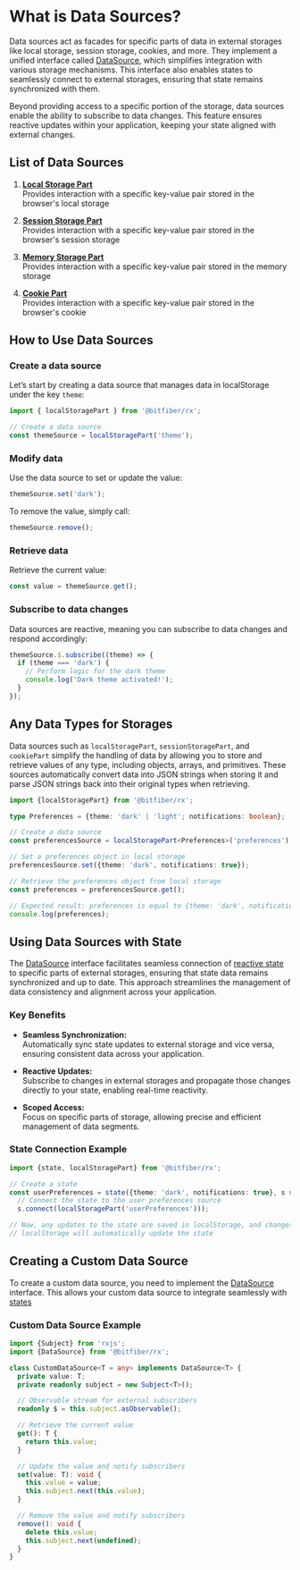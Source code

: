 # What is Data Sources?

Data sources act as facades for specific parts of data in external storages like local storage,
session storage, cookies, and more. They implement a unified interface called [DataSource](/sources/reference/dataSource),
which simplifies integration with various storage mechanisms. This interface also enables states to
seamlessly connect to external storages, ensuring that state remains synchronized with them.

Beyond providing access to a specific portion of the storage, data sources enable the ability to
subscribe to data changes. This feature ensures reactive updates within your application, keeping
your state aligned with external changes.

## List of Data Sources

1. **[Local Storage Part](/sources/reference/localStoragePartFn)**  
Provides interaction with a specific key-value pair stored in the browser's local storage

2. **[Session Storage Part](/sources/reference/sessionStoragePartFn)**  
Provides interaction with a specific key-value pair stored in the browser's session storage

3. **[Memory Storage Part](/sources/reference/memoryStoragePartFn)**  
Provides interaction with a specific key-value pair stored in the memory storage

4. **[Cookie Part](/sources/reference/cookiePartFn)**  
Provides interaction with a specific key-value pair stored in the browser's cookie

## How to Use Data Sources

### Create a data source

Let’s start by creating a data source that manages data in localStorage under the key `theme`:

```ts copy
import { localStoragePart } from '@bitfiber/rx';

// Create a data source
const themeSource = localStoragePart('theme');
```

### Modify data

Use the data source to set or update the value:

```ts copy
themeSource.set('dark');
```

To remove the value, simply call:

```ts copy
themeSource.remove();
```
### Retrieve data

Retrieve the current value:

```ts copy
const value = themeSource.get();
```

### Subscribe to data changes

Data sources are reactive, meaning you can subscribe to data changes and respond accordingly:

```ts copy
themeSource.$.subscribe((theme) => {
  if (theme === 'dark') {
    // Perform logic for the dark theme
    console.log('Dark theme activated!');
  }
});
```

## Any Data Types for Storages

Data sources such as `localStoragePart`, `sessionStoragePart`, and `cookiePart` simplify
the handling of data by allowing you to store and retrieve values of any type, including objects,
arrays, and primitives. These sources automatically convert data into JSON strings when storing it
and parse JSON strings back into their original types when retrieving.

```ts copy
import {localStoragePart} from '@bitfiber/rx';

type Preferences = {theme: 'dark' | 'light'; notifications: boolean};

// Create a data source
const preferencesSource = localStoragePart<Preferences>('preferences');

// Set a preferences object in local storage
preferencesSource.set({theme: 'dark', notifications: true});

// Retrieve the preferences object from local storage
const preferences = preferencesSource.get();

// Expected result: preferences is equal to {theme: 'dark', notifications: true}
console.log(preferences);
```

## Using Data Sources with State

The [DataSource](/sources/reference/dataSource) interface facilitates seamless connection of
[reactive state](/store/reference/stateFn) to specific parts of external storages, ensuring that
state data remains synchronized and up to date. This approach streamlines the management of data
consistency and alignment across your application.

### Key Benefits

* **Seamless Synchronization:**  
Automatically sync state updates to external storage and vice versa, ensuring consistent data
across your application.

* **Reactive Updates:**  
Subscribe to changes in external storages and propagate those changes directly to your state,
enabling real-time reactivity.

* **Scoped Access:**  
Focus on specific parts of storage, allowing precise and efficient management of data segments.

### State Connection Example

```ts copy
import {state, localStoragePart} from '@bitfiber/rx';

// Create a state
const userPreferences = state({theme: 'dark', notifications: true}, s =>
  // Connect the state to the user preferences source
  s.connect(localStoragePart('userPreferences')));

// Now, any updates to the state are saved in localStorage, and changes in
// localStorage will automatically update the state
```

## Creating a Custom Data Source

To create a custom data source, you need to implement the [DataSource](/sources/reference/dataSource)
interface. This allows your custom data source to integrate seamlessly with [states](/store/reference/stateFn)

### Custom Data Source Example

```ts copy
import {Subject} from 'rxjs';
import {DataSource} from '@bitfiber/rx';

class CustomDataSource<T = any> implements DataSource<T> {
  private value: T;
  private readonly subject = new Subject<T>();

  // Observable stream for external subscribers
  readonly $ = this.subject.asObservable();

  // Retrieve the current value
  get(): T {
    return this.value;
  }

  // Update the value and notify subscribers
  set(value: T): void {
    this.value = value;
    this.subject.next(this.value);
  }

  // Remove the value and notify subscribers
  remove(): void {
    delete this.value;
    this.subject.next(undefined);
  }
}
```
